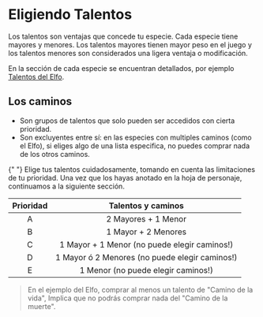 
# Eligiendo Talentos
Los talentos son ventajas que concede tu especie. Cada especie tiene mayores y 
menores. Los talentos mayores tienen mayor peso en el juego y los talentos 
menores son considerados una ligera ventaja o modificación. 

En la sección de cada especie se encuentran detallados, por ejemplo 
[Talentos del Elfo](/docs/list-species/elf#talentos).

## Los caminos
- Son grupos de talentos que solo pueden ser accedidos con cierta prioridad.
- Son excluyentes entre sí: en las especies con multiples caminos (como el Elfo), 
si eliges algo de una lista especifica, no puedes comprar nada de los otros caminos.

<Callout type="info" emoji="✏️">
  {" "}
  Elige tus talentos cuidadosamente, tomando en cuenta las limitaciones 
  de tu prioridad. Una vez que los hayas anotado en la hoja de personaje,
  continuamos a la siguiente sección.
</Callout>

| Prioridad |               Talentos y caminos               |
| :-------: | :--------------------------------------------: |
|     A     |              2 Mayores + 1 Menor               |
|     B     |              1 Mayor + 2 Menores               |
|     C     |  1 Mayor + 1 Menor (no puede elegir caminos!)  |
|     D     | 1 Mayor ó 2 Menores (no puede elegir caminos!) |
|     E     |       1 Menor (no puede elegir caminos!)       |

> En el ejemplo del Elfo, comprar al menos un talento de "Camino de la vida",
> Implica que no podrás comprar nada del "Camino de la muerte".




